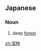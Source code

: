 ==Japanese==
{{ja-kanjitab|しん|りん|yomi=on}}

===Noun===
{{ja-noun|しんりん}}
# deep [[forest]]

[[zh:深林]]